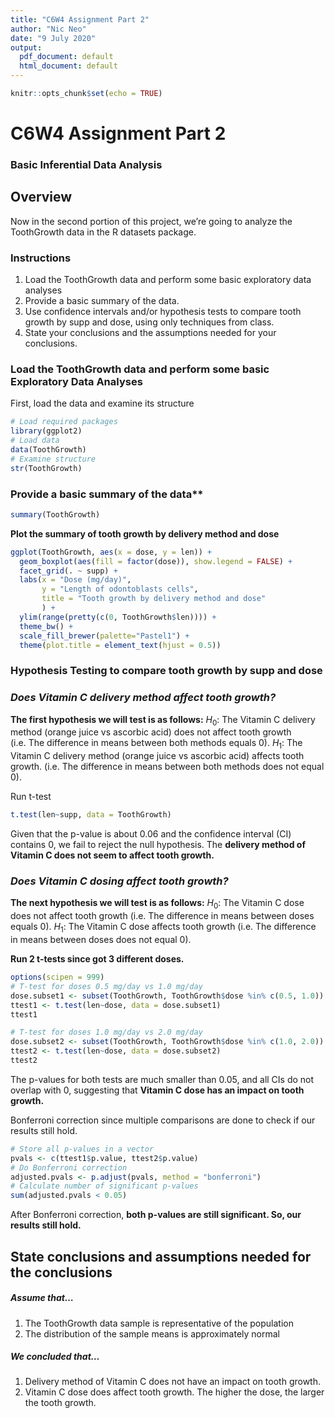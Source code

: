 ```yaml
---
title: "C6W4 Assignment Part 2"
author: "Nic Neo"
date: "9 July 2020"
output:
  pdf_document: default
  html_document: default
---
```


```r
knitr::opts_chunk$set(echo = TRUE)
```

# C6W4 Assignment Part 2

### Basic Inferential Data Analysis

## Overview
Now in the second portion of this project, we're going to analyze the ToothGrowth data in the R datasets package.

### Instructions 
1. Load the ToothGrowth data and perform some basic exploratory data analyses
2. Provide a basic summary of the data.
3. Use confidence intervals and/or hypothesis tests to compare tooth growth by supp and dose, using only techniques from class.
4. State your conclusions and the assumptions needed for your conclusions.

### Load the ToothGrowth data and perform some basic Exploratory Data Analyses

First, load the data and examine its structure
```r
# Load required packages
library(ggplot2)
# Load data
data(ToothGrowth)
# Examine structure
str(ToothGrowth)
```

### Provide a basic summary of the data**
```r
summary(ToothGrowth)
```

**Plot the summary of tooth growth by delivery method and dose**
```r
ggplot(ToothGrowth, aes(x = dose, y = len)) + 
  geom_boxplot(aes(fill = factor(dose)), show.legend = FALSE) +
  facet_grid(. ~ supp) +
  labs(x = "Dose (mg/day)", 
       y = "Length of odontoblasts cells", 
       title = "Tooth growth by delivery method and dose"
       ) +
  ylim(range(pretty(c(0, ToothGrowth$len)))) + 
  theme_bw() + 
  scale_fill_brewer(palette="Pastel1") +
  theme(plot.title = element_text(hjust = 0.5))
```

### Hypothesis Testing to compare tooth growth by supp and dose

### _Does Vitamin C delivery method affect tooth growth?_

**The first hypothesis we will test is as follows:** 
$H_0$: The Vitamin C delivery method (orange juice vs ascorbic acid) does not affect tooth growth (i.e. The difference in means between both methods equals 0).
$H_1$: The Vitamin C delivery method (orange juice vs ascorbic acid) affects tooth growth. (i.e. The difference in means between both methods does not equal 0).

Run t-test
```r
t.test(len~supp, data = ToothGrowth)
```
Given that the p-value is about 0.06 and the confidence interval (CI) contains 0, we fail to reject the null hypothesis. The **delivery method of Vitamin C does not seem to affect tooth growth.**

### _Does Vitamin C dosing affect tooth growth?_

**The next hypothesis we will test is as follows:**
$H_0$: The Vitamin C dose does not affect tooth growth (i.e. The difference in means between doses equals 0).
$H_1$: The Vitamin C dose affects tooth growth (i.e. The difference in means between doses does not equal 0).

**Run 2 t-tests since got 3 different doses.** 
```r
options(scipen = 999)
# T-test for doses 0.5 mg/day vs 1.0 mg/day
dose.subset1 <- subset(ToothGrowth, ToothGrowth$dose %in% c(0.5, 1.0))
ttest1 <- t.test(len~dose, data = dose.subset1)
ttest1
```


```r
# T-test for doses 1.0 mg/day vs 2.0 mg/day
dose.subset2 <- subset(ToothGrowth, ToothGrowth$dose %in% c(1.0, 2.0))
ttest2 <- t.test(len~dose, data = dose.subset2)
ttest2
```

The p-values for both tests are much smaller than 0.05, and all CIs do not overlap with 0, suggesting that **Vitamin C dose has an impact on tooth growth.**

Bonferroni correction since multiple comparisons are done to check if our results still hold. 
```r
# Store all p-values in a vector
pvals <- c(ttest1$p.value, ttest2$p.value)
# Do Bonferroni correction
adjusted.pvals <- p.adjust(pvals, method = "bonferroni")
# Calculate number of significant p-values
sum(adjusted.pvals < 0.05)
```

After Bonferroni correction, **both p-values are still significant. So, our results still hold.** 

## State conclusions and assumptions needed for the conclusions

##### **Assume that...**
1. The ToothGrowth data sample is representative of the population 
2. The distribution of the sample means is approximately normal  

##### **We concluded that...**
1. Delivery method of Vitamin C does not have an impact on tooth growth. 
2. Vitamin C dose does affect tooth growth. The higher the dose, the larger the tooth growth.   